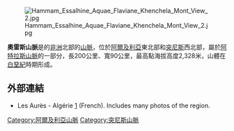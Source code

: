 [[Image:Hammam_Essalhine_Aquae_Flaviane_Khenchela_Mont_View_2.jpg|right]]

'''奧雷斯山脈'''是的[[非洲|非洲]]北部的[[山脈|山脈]]，位於[[阿爾及利亞|阿爾及利亞]]東北部和[[突尼斯|突尼斯]]西北部，屬於[[阿特拉斯山脈|阿特拉斯山脈]]的一部分，長200公里、寬90公里，最高點海拔高度2,328米，山體在[[白堊紀|白堊紀]]時期形成。

==外部連結==
* Les Aurès - Algérie [http://algerieaures.afrikblog.com/] {{Wayback|url=http://algerieaures.afrikblog.com/ |date=20060521035149 }} (French). Includes many photos of the region.

{{Authority control}}
{{Algeria-geo-stub}}
{{Tunisia-geo-stub}}
[[Category:阿爾及利亞山脈|Category:阿爾及利亞山脈]]
[[Category:突尼斯山脈|Category:突尼斯山脈]]